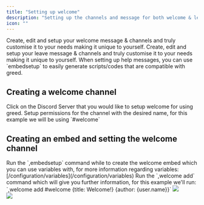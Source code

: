 ```yaml
---
title: "Setting up welcome"
description: "Setting up the channels and message for both welcome & leave events"
icon: ""
---
```


<CardGroup cols={2}>
  <Card title="Welcome setup" icon="shield" href="#creating-a-welcome-channel">
    Create, edit and setup your welcome message & channels and truly customise
    it to your needs making it unique to yourself.
  </Card>
  <Card
    title="Leave setup"
    icon="arrows-to-circle"
    href="/server-config/leave-setup"
  >
    Create, edit and setup your leave message & channels and truly customise it
    to your needs making it unique to yourself.
  </Card>
</CardGroup>

<Tip>
  When setting up help messages, you can use `embedsetup` to easily generate
  scripts/codes that are compatible with greed.
</Tip>

## Creating a welcome channel


<Steps>
  <Step title="Head over to your Discord Server">
    Click on the Discord Server that you would like to setup welcome for using
    greed.
  </Step>
  <Step title="Create the channel">
    Setup permissions for the channel with the desired name, for this example we
    will be using `#welcome`
  </Step>
</Steps>

## Creating an embed and setting the welcome channel

<Steps>
  <Step title="Creating the welcome embed">
    Run the `,embedsetup` command while to create the welcome embed which you
    can use variables with, for more information regarding variables:
    [/configuration/variables](/configuration/variables)
  </Step>
  <Step title="Setup the welcome channel">
    Run the `,welcome add` command which will give you further information, for this
    example we'll run: `,welcome add #welcome {title: Welcome!} {author: {user.name}}`
  </Step>
</Steps>

<Frame caption="Creating the welcome embed and setting it up">
  <img src="/images/welcome/4.gif" />
</Frame>
<br />
<Frame caption="Testing the functionality of the welcome embed">
  <img src="/images/welcome/5.gif" />
</Frame>

